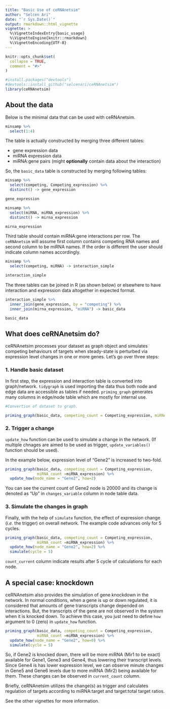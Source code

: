 ```yaml
---
title: "Basic Use of ceRNAnetsim"
author: "Selcen Ari"
date: "`r Sys.Date()`"
output: rmarkdown::html_vignette
vignette: >
  %\VignetteIndexEntry{basic_usage}
  %\VignetteEngine{knitr::rmarkdown}
  %\VignetteEncoding{UTF-8}
---
```


```r
knitr::opts_chunk$set(
  collapse = TRUE,
  comment = "#>"
)
```

```r
#install.packages("devtools")
#devtools::install_github("selcenari/ceRNAnetsim")
library(ceRNAnetsim)
```

## About the data

Below is the minimal data that can be used with ceRNAnetsim.

```r
minsamp %>% 
  select(1:4)
```


The table is actually constructed by merging three different tables:

* gene expression data
* miRNA expression data
* miRNA:gene pairs (might **optionally** contain data about the interaction)

So, the `basic_data` table is constructed by merging following tables:

```r
minsamp %>% 
  select(competing, Competing_expression) %>% 
  distinct() -> gene_expression
```

```r
gene_expression
```

```r
minsamp %>% 
  select(miRNA, miRNA_expression) %>% 
  distinct() -> mirna_expression
```

```r
mirna_expression
```

Third table should contain miRNA:gene interactions per row. The `ceRNAnetsim` will assume first column contains competing RNA names and second column to be miRNA names. If the order is different the user should indicate column names accordingly. 

```r
minsamp %>% 
  select(competing, miRNA) -> interaction_simple
```


```r
interaction_simple
```

The three tables can be joined in R (as shown below) or elsewhere to have interaction and expression data altogether in expected format.

```r
interaction_simple %>%
  inner_join(gene_expression, by = "competing") %>%
  inner_join(mirna_expression, "miRNA") -> basic_data

basic_data
```



## What does ceRNAnetsim do?

ceRNAnetsim processes your dataset as graph object and simulates competing behaviours of targets when steady-state is perturbed via expression level changes in one or more genes. Let's go over three steps:

### 1. Handle basic dataset

In first step, the expression and interaction table is converted into graph/network. `tidygraph` is used importing the data thus both node and edge data are accessible as tables if needed. `priming_graph` generates many columns in edge/node table which are mostly for internal use.

```r
#Convertion of dataset to graph.

priming_graph(basic_data, competing_count = Competing_expression, miRNA_count =miRNA_expression)
```

### 2. Trigger a change

`update_how` function can be used to simulate a change in the network. (If multiple chnages are aimed to be used as trigger, `update_variables()` function should be used).

In the example below, expression level of "Gene2" is increased to two-fold.


```r

priming_graph(basic_data, competing_count = Competing_expression, 
              miRNA_count =miRNA_expression) %>%
  update_how(node_name = "Gene2", how=2)

```

You can see the current count of Gene2 node is 20000 and its change is denoted as "Up" in `changes_variable` column in node table data.

### 3. Simulate the changes in graph

Finally, with the help of `simulate` function, the effect of expression change (*i.e.* the trigger) on overall network. The example code advances only for 5 cycles.

```r

priming_graph(basic_data, competing_count = Competing_expression, 
              miRNA_count =miRNA_expression) %>%
  update_how(node_name = "Gene2", how=2) %>%
  simulate(cycle = 5)

```

`count_current`  column indicate results after 5 cycle of calculations for each node.

## A special case: knockdown

ceRNAnetsim also provides the simulation of gene knockdown in the network. In normal conditions, when a gene is up or down regulated, it is considered that amounts of gene transcripts change depended on interactions. But, the transcripts of the gene are not observed in the system when it is knocked down. To achieve this case, you just need to define `how` argument to 0 (zero) in `update_how` function.

```r

priming_graph(basic_data, competing_count = Competing_expression, 
              miRNA_count =miRNA_expression) %>%
  update_how(node_name = "Gene2", how=0) %>%
  simulate(cycle = 5)

```

So, if Gene2 is knocked down, there will be more miRNA (Mir1 to be exact) available for Gene1, Gene3 and Gene4, thus lowering their transcript levels. Since Gene4 is has lower expression level, we can observe minute changes in Gene5 and Gene6 levels due to more miRNA (Mir2) being available for them. These changes can be observed in `current_count` column.

Briefly, ceRNAnetsim utilizes the change(s) as trigger and calculates regulation of targets according to miRNA:target and target:total target ratios. 

See the other vignettes for more information.

